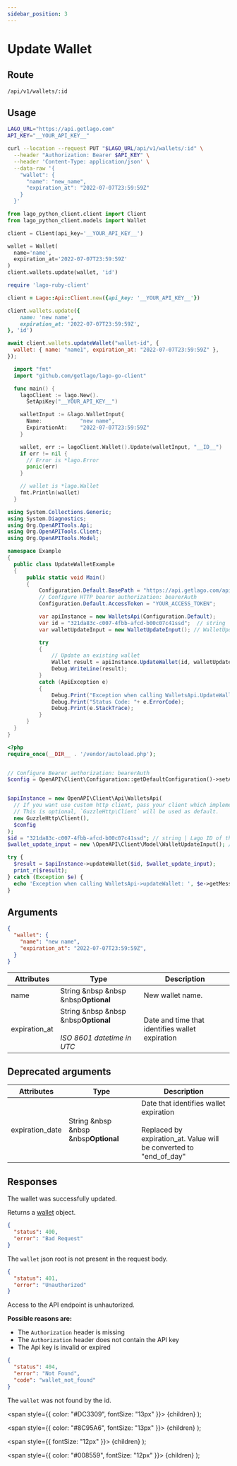 ```yaml
---
sidebar_position: 3
---
```



# Update Wallet

## Route

```curl title="PUT"
/api/v1/wallets/:id
```

## Usage

<Tabs groupId="prog-language">
  <TabItem value="curl" label="Curl" default>

  ```bash
  LAGO_URL="https://api.getlago.com"
  API_KEY="__YOUR_API_KEY__"

  curl --location --request PUT "$LAGO_URL/api/v1/wallets/:id" \
    --header "Authorization: Bearer $API_KEY" \
    --header 'Content-Type: application/json' \
    --data-raw '{
      "wallet": {
        "name": "new_name",
        "expiration_at": "2022-07-07T23:59:59Z"
      }
    }'
  ```
  </TabItem>

  <TabItem value="python" label="Python">

  ```python
  from lago_python_client.client import Client
  from lago_python_client.models import Wallet

  client = Client(api_key='__YOUR_API_KEY__')

  wallet = Wallet(
    name='name',
    expiration_at='2022-07-07T23:59:59Z'
  )
  client.wallets.update(wallet, 'id')
  ```
  </TabItem>

  <TabItem value="ruby" label="Ruby">

  ```ruby
  require 'lago-ruby-client'

  client = Lago::Api::Client.new({api_key: '__YOUR_API_KEY__'})

  client.wallets.update({
      name: 'new name',
      expiration_at: '2022-07-07T23:59:59Z',
  }, 'id')
  ```
  </TabItem>

  <TabItem value="javascript" label="Javascript">

  ```javascript
  await client.wallets.updateWallet("wallet-id", {
    wallet: { name: "name1", expiration_at: "2022-07-07T23:59:59Z" },
  });
  ```
  </TabItem>

  <TabItem value="go" label="Go">

  ```go
    import "fmt"
    import "github.com/getlago/lago-go-client"

    func main() {
      lagoClient := lago.New().
        SetApiKey("__YOUR_API_KEY__")

      walletInput := &lago.WalletInput{
        Name:            "new name",
        ExpirationAt:    "2022-07-07T23:59:59Z"
      }

      wallet, err := lagoClient.Wallet().Update(walletInput, "__ID__")
      if err != nil {
        // Error is *lago.Error
        panic(err)
      }

      // wallet is *lago.Wallet
      fmt.Println(wallet)
    }
  ```

  </TabItem>

  <TabItem value="csharp" label="C#">

  ```csharp
using System.Collections.Generic;
using System.Diagnostics;
using Org.OpenAPITools.Api;
using Org.OpenAPITools.Client;
using Org.OpenAPITools.Model;

namespace Example
{
    public class UpdateWalletExample
    {
        public static void Main()
        {
            Configuration.Default.BasePath = "https://api.getlago.com/api/v1";
            // Configure HTTP bearer authorization: bearerAuth
            Configuration.Default.AccessToken = "YOUR_ACCESS_TOKEN";

            var apiInstance = new WalletsApi(Configuration.Default);
            var id = "321da83c-c007-4fbb-afcd-b00c07c41ssd";  // string | Lago ID of the existing wallet
            var walletUpdateInput = new WalletUpdateInput(); // WalletUpdateInput | Update an existing wallet

            try
            {
                // Update an existing wallet
                Wallet result = apiInstance.UpdateWallet(id, walletUpdateInput);
                Debug.WriteLine(result);
            }
            catch (ApiException e)
            {
                Debug.Print("Exception when calling WalletsApi.UpdateWallet: " + e.Message );
                Debug.Print("Status Code: "+ e.ErrorCode);
                Debug.Print(e.StackTrace);
            }
        }
    }
}
  ```

  </TabItem>
  <TabItem value="php" label="PHP">

  ```php
<?php
require_once(__DIR__ . '/vendor/autoload.php');


// Configure Bearer authorization: bearerAuth
$config = OpenAPI\Client\Configuration::getDefaultConfiguration()->setAccessToken('YOUR_ACCESS_TOKEN');


$apiInstance = new OpenAPI\Client\Api\WalletsApi(
    // If you want use custom http client, pass your client which implements `GuzzleHttp\ClientInterface`.
    // This is optional, `GuzzleHttp\Client` will be used as default.
    new GuzzleHttp\Client(),
    $config
);
$id = "321da83c-c007-4fbb-afcd-b00c07c41ssd"; // string | Lago ID of the existing wallet
$wallet_update_input = new \OpenAPI\Client\Model\WalletUpdateInput(); // \OpenAPI\Client\Model\WalletUpdateInput | Update an existing wallet

try {
    $result = $apiInstance->updateWallet($id, $wallet_update_input);
    print_r($result);
} catch (Exception $e) {
    echo 'Exception when calling WalletsApi->updateWallet: ', $e->getMessage(), PHP_EOL;
}
  ```

  </TabItem>
</Tabs>

## Arguments

```json
{
  "wallet": {
    "name": "new name",
    "expiration_at": "2022-07-07T23:59:59Z",
  }
}
```

| Attributes | Type | Description |
|--|--|--|
| name | String &nbsp &nbsp &nbsp<Optional>**Optional**</Optional> | New wallet name. |
| expiration_at | String &nbsp &nbsp &nbsp<Optional>**Optional**</Optional><br></br><Comment>*ISO 8601 datetime in UTC*</Comment> | Date and time that identifies wallet expiration |

## Deprecated arguments

| Attributes | Type | Description |
|--|--|--|
| expiration_date | String &nbsp &nbsp &nbsp<Optional>**Optional**</Optional> | Date that identifies wallet expiration<br></br>Replaced by expiration_at. Value will be converted to "end_of_day" |
## Responses

<Tabs>
  <TabItem value="200" label="HTTP 200" default>
  The wallet was successfully updated.

  Returns a [wallet](./wallet-object) object.
  </TabItem>

  <TabItem value="400" label="HTTP 400">

  ```json
  {
    "status": 400,
    "error": "Bad Request"
  }
  ```

  The `wallet` json root is not present in the request body.
  </TabItem>

  <TabItem value="401" label="HTTP 401">

  ```json
  {
    "status": 401,
    "error": "Unauthorized"
  }
  ```

  Access to the API endpoint is unhautorized.

  **Possible reasons are:**
  * The `Authorization` header is missing
  * The `Authorization` header does not contain the API key
  * The Api key is invalid or expired


  </TabItem>

  <TabItem value="404" label="HTTP 404">

  ```json
  {
    "status": 404,
    "error": "Not Found",
    "code": "wallet_not_found"
  }
  ```

  The `wallet` was not found by the id.
  </TabItem>
</Tabs>



  <span
    style={{
      color: "#DC3309",
      fontSize: "13px"
    }}>
    {children}
  </span>
);

  <span
    style={{
      color: "#8C95A6",
      fontSize: "13px"
    }}>
    {children}
  </span>
);

  <span
    style={{
      fontSize: "12px"
    }}>
    {children}
  </span>
);

  <span
    style={{
      color: "#008559",
      fontSize: "12px"
    }}>
    {children}
  </span>
);
